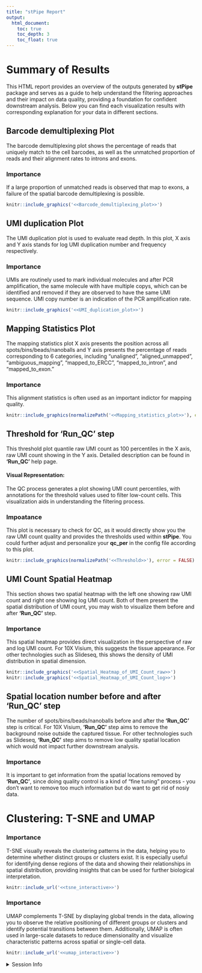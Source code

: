 ```yaml
---
title: "stPipe Report"
output: 
  html_document:
    toc: true             
    toc_depth: 3          
    toc_float: true     
---
```


# Summary of Results

This HTML report provides an overview of the outputs generated by **stPipe** package and serves as a guide to help understand the filtering approaches and their impact on data quality, providing a foundation for confident downstream analysis. Below you can find each visualization results with corresponding explanation for your data in different sections.

## Barcode demultiplexing Plot

The barcode demultiplexing plot shows the percentage of reads that uniquely match to the cell barcodes, as well as the unmatched proportion of reads and their alignment rates to introns and exons. 

### Importance

If a large proportion of unmatched reads is observed that map to exons, a failure of the spatial barcode demultiplexing is possible.

```r
knitr::include_graphics('<<Barcode_demultiplexing_plot>>')

```

## UMI duplication Plot

The UMI duplication plot is used to evaluate read depth. In this plot, X axis and Y axis stands for log UMI duplication number and frequency respectively.

### Importance

UMIs are routinely used to mark individual molecules and after PCR amplification, the same molecule with have multiple copys, which can be identified and removed if they are observed to have the same UMI sequence. UMI copy number is an indication of the PCR amplification rate.

```r
knitr::include_graphics('<<UMI_duplication_plot>>')

```

## Mapping Statistics Plot

The mapping statistics plot  X axis presents the position across all spots/bins/beads/nanoballs and Y axis presents the percentage of reads corresponding to 6 categories, including "unaligned", "aligned_unmapped", "ambiguous_mapping", "mapped_to_ERCC", "mapped_to_intron", and "mapped_to_exon."

### Importance

This alignment statistics is often used as an important indictor for mapping quality.

```r
knitr::include_graphics(normalizePath('<<Mapping_statistics_plot>>'), error = FALSE)
```

## Threshold for **'Run_QC'** step

This threshold plot quantile raw UMI count as 100 percentiles in the X axis, raw UMI count showing in the Y axis. Detailed description can be found in **'Run_QC'** help page.

#### Visual Representation:
The QC process generates a plot showing UMI count percentiles, with annotations for the threshold values used to filter low-count cells. This visualization aids in understanding the filtering process.

### Impoatance
This plot is necessary to check for QC, as it would directly show you the raw UMI count quality and provides the thresholds used within **stPipe**. You could further adjust and personalize your **qc_per** in the config file according to this plot.

```r
knitr::include_graphics(normalizePath('<<Threshold>>'), error = FALSE)
```

## UMI Count Spatial Heatmap

This section shows two spatial heatmap with the left one showing raw UMI count and right one showing log UMI count. Both of them present the spatial distribution of UMI count, you may wish to visualize them before and after **'Run_QC'** step.

### Importance

This spatial heatmap provides direct visualization in the perspective of raw and log UMI count. For 10X Visium, this suggests the tissue appearance. For other technologies such as Slideseq, this shows the density of UMI distribution in spatial dimension. 

```r
knitr::include_graphics('<<Spatial_Heatmap_of_UMI_Count_raw>>')
knitr::include_graphics('<<Spatial_Heatmap_of_UMI_Count_log>>')
```

## Spatial location number before and after **'Run_QC'** step

The number of spots/bins/beads/nanoballs before and after the **'Run_QC'** step is critical. For 10X Visium, **'Run_QC'** step aims to remove the background noise outside the captured tissue. For other technologies such as Slideseq, **'Run_QC'** step aims to remove low quality spatial location which would not impact further downstream analysis.

### Importance

It is important to get information from the spatial locations removed by **'Run_QC'**, since doing quality control is a kind of "fine tuning" process - you don't want to remove too much information but do want to get rid of nosiy data.

# Clustering: T-SNE and UMAP

### Importance
T-SNE visually reveals the clustering patterns in the data, helping you to determine whether distinct groups or clusters exist. It is especially useful for identifying dense regions of the data and showing their relationships in spatial distribution, providing insights that can be used for further biological interpretation.

```r
knitr::include_url('<<tsne_interactive>>')
```

### Importance

UMAP complements T-SNE by displaying global trends in the data, allowing you to observe the relative positioning of different groups or clusters and identify potential transitions between them. Additionally, UMAP is often used in large-scale datasets to reduce dimensionality and visualize characteristic patterns across spatial or single-cell data.

```r
knitr::include_url('<<umap_interactive>>')
```

<details>
<summary>Session Info</summary>
```r
sessionInfo()
```

